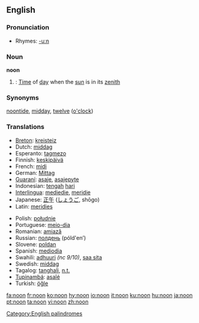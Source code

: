==English==
[[Category:English palindromes]]

===Pronunciation===
*Rhymes: [[Rhymes:English:-uːn|-uːn]]

===Noun===
'''noon'''

#{{time}}: [[Time]] of [[day]] when the [[sun]] is in its [[zenith]]

===Synonyms===
[[noontide]], [[midday]], [[twelve]] ([[o'clock]])

===Translations===
{{top}}
*[[Breton]]: [[kreisteiz]] {{m}}
*Dutch: [[middag]] {{m}}
*Esperanto: [[tagmezo]]
*Finnish: [[keskipäivä]]
*French: [[midi]] {{m}}
*German: [[Mittag]] {{m}}
*[[Guaraní]]: [[asaje]], [[asajepyte]]
*Indonesian: [[tengah]] [[hari]]
*[[Interlingua]]: [[mediedie]], [[meridie]]
*Japanese: [[正午]] ([[しょうご]], shōgo)
*Latin: [[meridies]] {{m}}
{{mid}}
*Polish: [[południe]] {{n}}
*Portuguese: [[meio-dia]] {{m}}
*Romanian: [[amiază]] {{f}}
*Russian: [[полдень]] (póld'en’) {{m}}
*Slovene: [[poldan]] {{m}}
*Spanish: [[mediodia]]
*Swahili: [[adhuuri]] ''(nc 9/10)'', [[saa sita]]
*Swedish: [[middag]]
*Tagalog: [[tanghali]], [[n.t.]]
*[[Tupinambá]]: [[asaîé]]
*Turkish: [[öğle]]
{{bottom}}

[[fa:noon]]
[[fr:noon]]
[[ko:noon]]
[[hy:noon]]
[[io:noon]]
[[it:noon]]
[[ku:noon]]
[[hu:noon]]
[[ja:noon]]
[[pt:noon]]
[[ta:noon]]
[[vi:noon]]
[[zh:noon]]